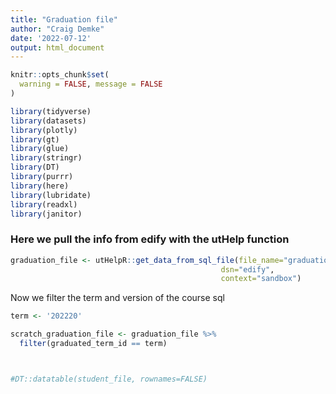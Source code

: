 ```yaml
---
title: "Graduation file"
author: "Craig Demke"
date: '2022-07-12'
output: html_document
---
```


```r
knitr::opts_chunk$set(
  warning = FALSE, message = FALSE
)
```

```r
library(tidyverse)
library(datasets)
library(plotly)
library(gt)
library(glue)
library(stringr)
library(DT)
library(purrr)
library(here)
library(lubridate)
library(readxl)
library(janitor)

```

###  Here we pull the info from edify with the utHelp function
```r
graduation_file <- utHelpR::get_data_from_sql_file(file_name="graduation_file.sql",
                                               dsn="edify",
                                               context="sandbox")
```

Now we filter the term and version of the course sql
```r
term <- '202220'

scratch_graduation_file <- graduation_file %>% 
  filter(graduated_term_id == term)



#DT::datatable(student_file, rownames=FALSE)
```

